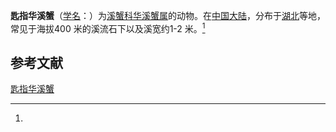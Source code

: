 {{Speciesbox
| name = 匙指华溪蟹
| status = 
| status_system = 
| image = 
| genus = Sinopotamon
| species = cochlearidigitum
| authority = (Dai et al., 1986)<ref name='id12215'>{{cite web| url =http://www.bioinfo.cn/db05/BjdwSpecies.php?action=view&id=12215| title =匙指华溪蟹| work =《中国动物物种编目数据库》| publisher =中国科学院微生物研究所| author =中国科学院动物研究所| accessdate =2009-04-28| deadurl =yes| archiveurl =https://web.archive.org/web/20160305104230/http://www.bioinfo.cn/db05/BjdwSpecies.php?action=view&id=12215| archivedate =2016-03-05}}</ref>
}}

'''匙指华溪蟹'''（[[学名|学名]]：{{lang|la|''Sinopotamon cochlearidigitum''}}）为[[溪蟹科|溪蟹科]][[华溪蟹属|华溪蟹属]]的动物。在[[中国大陆|中国大陆]]，分布于[[湖北|湖北]]等地，常见于海拔400 米的溪流石下以及溪宽约1-2 米。<ref name='id12215'/>

== 参考文献 ==
{{reflist}}

{{Wikispecies|Sinopotamon cochlearidigitum}}
{{Taxonbar|from=Q14343902}}

[[Category:华溪蟹属|匙指华溪蟹]]


{{螃蟹小作品}}
